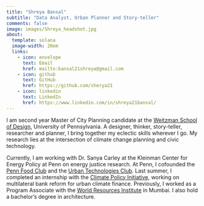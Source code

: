 ```yaml
---
title: "Shreya Bansal"
subtitle: "Data Analyst, Urban Planner and Story-teller"
comments: false
image: images/Shreya_headshot.jpg
about:
  template: solana
  image-width: 20em
  links:
    - icon: envelope
      text: Email
      href: mailto:bansal21shreya@gmail.com
    - icon: github
      text: GitHub
      href: https://github.com/sherya21
    - icon: linkedin
      text: LinkedIn
      href: https://www.linkedin.com/in/shreya21bansal/
---
```



I am second year Master of City Planning candidate at the [Weitzman School of Design](https://www.design.upenn.edu/graduate-admissions/people/shreya-bansal), University of Pennsylvania. A designer, thinker, story-teller, researcher and planner, I bring together my eclectic skills wherever I go. My research lies at the intersection of climate change planning and civic technology. 

Currently, I am working with Dr. Sanya Carley at the Kleinman Center for Energy Policy at Penn on energy justice research. At Penn, I cofounded the [Penn Food Club](https://www.instagram.com/pennfoodclub/) and the [Urban Technologies Club](https://www.instagram.com/urbantechclub_penn/). Last summer, I completed an internship with the [Climate Policy Initiative](https://www.climatepolicyinitiative.org/), working on multilateral bank reform for urban climate finance. Previously, I worked as a Program Associate with the [World Resources Institute](https://wri-india.org/) in Mumbai. I also hold a bachelor's degree in architecture.



